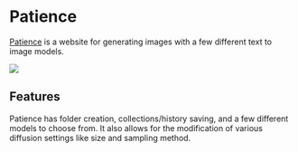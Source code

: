 
# Patience

[Patience](https://www.patience.ai) is a website for generating images with a few different
text to image models.

<div style={{ textAlign: "center" }}>
  <Image
    src="/docs/assets/tooling/patience.webp"
    width={1433}
    height={767}
    style={{ width: "750px", margin: "auto" }}
  />
</div>

## Features

Patience has folder creation, collections/history saving, and a few different models to choose from.
It also allows for the modification of various diffusion settings like size and sampling method.
